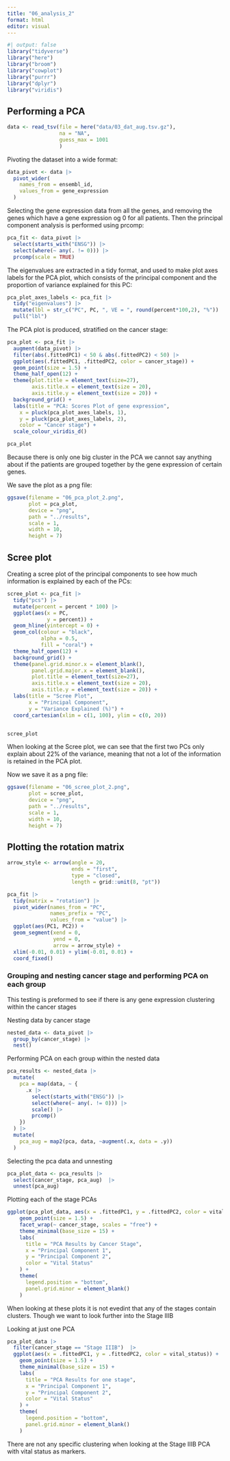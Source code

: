 ```yaml
---
title: "06_analysis_2"
format: html
editor: visual
---
```


```r
#| output: false
library("tidyverse")
library("here")
library("broom")
library("cowplot")
library("purrr")
library("dplyr")
library("viridis")
```

## Performing a PCA

```r

data <- read_tsv(file = here("data/03_dat_aug.tsv.gz"), 
                 na = "NA", 
                 guess_max = 1001
                 )

```

Pivoting the dataset into a wide format:

```r
data_pivot <- data |>
  pivot_wider(
    names_from = ensembl_id,
    values_from = gene_expression
  )

```

Selecting the gene expression data from all the genes, and removing the genes which have a gene expression og 0 for all patients. Then the principal component analysis is performed using prcomp:

```r
pca_fit <- data_pivot |> 
  select(starts_with("ENSG")) |> 
  select(where(~ any(. != 0))) |> 
  prcomp(scale = TRUE)

```

The eigenvalues are extracted in a tidy format, and used to make plot axes labels for the PCA plot, which consists of the principal component and the proportion of variance explained for this PC:

```r
pca_plot_axes_labels <- pca_fit |>
  tidy("eigenvalues") |>
  mutate(lbl = str_c("PC", PC, ", VE = ", round(percent*100,2), "%")) |> 
  pull("lbl")

```

The PCA plot is produced, stratified on the cancer stage:

```r

pca_plot <- pca_fit |> 
  augment(data_pivot) |> 
  filter(abs(.fittedPC1) < 50 & abs(.fittedPC2) < 50) |> 
  ggplot(aes(.fittedPC1, .fittedPC2, color = cancer_stage)) +
  geom_point(size = 1.5) +
  theme_half_open(12) +
  theme(plot.title = element_text(size=27), 
        axis.title.x = element_text(size = 20), 
        axis.title.y = element_text(size = 20)) +
  background_grid() + 
  labs(title = "PCA: Scores Plot of gene expression",
    x = pluck(pca_plot_axes_labels, 1),
    y = pluck(pca_plot_axes_labels, 2), 
    color = "Cancer stage") + 
  scale_colour_viridis_d()

pca_plot

```

Because there is only one big cluster in the PCA we cannot say anything about if the patients are grouped together by the gene expression of certain genes.

We save the plot as a png file:

```r
ggsave(filename = "06_pca_plot_2.png",
       plot = pca_plot,
       device = "png",
       path = "../results",
       scale = 1,
       width = 10, 
       height = 7)

```

## Scree plot

Creating a scree plot of the principal components to see how much information is explained by each of the PCs:

```r

scree_plot <- pca_fit |>
  tidy("pcs") |> 
  mutate(percent = percent * 100) |> 
  ggplot(aes(x = PC,
             y = percent)) +
  geom_hline(yintercept = 0) +
  geom_col(colour = "black",
           alpha = 0.5, 
           fill = "coral") +
  theme_half_open(12) + 
  background_grid() + 
  theme(panel.grid.minor.x = element_blank(),
        panel.grid.major.x = element_blank(), 
        plot.title = element_text(size=27), 
        axis.title.x = element_text(size = 20), 
        axis.title.y = element_text(size = 20)) +
  labs(title = "Scree Plot", 
       x = "Principal Component", 
       y = "Variance Explained (%)") +
  coord_cartesian(xlim = c(1, 100), ylim = c(0, 20)) 


scree_plot
```

When looking at the Scree plot, we can see that the first two PCs only explain about 22% of the variance, meaning that not a lot of the information is retained in the PCA plot.

Now we save it as a png file:

```r
ggsave(filename = "06_scree_plot_2.png",
       plot = scree_plot,
       device = "png",
       path = "../results",
       scale = 1,
       width = 10, 
       height = 7)
```

## Plotting the rotation matrix

```r

arrow_style <- arrow(angle = 20, 
                     ends = "first", 
                     type = "closed", 
                     length = grid::unit(8, "pt"))

pca_fit |> 
  tidy(matrix = "rotation") |> 
  pivot_wider(names_from = "PC", 
              names_prefix = "PC", 
              values_from = "value") |> 
  ggplot(aes(PC1, PC2)) +
  geom_segment(xend = 0, 
               yend = 0, 
               arrow = arrow_style) +
  xlim(-0.01, 0.01) + ylim(-0.01, 0.01) +
  coord_fixed()

```

### Grouping and nesting cancer stage and performing PCA on each group

This testing is preformed to see if there is any gene expression clustering within the cancer stages

Nesting data by cancer stage

```r
nested_data <- data_pivot |> 
  group_by(cancer_stage) |> 
  nest()
```

Performing PCA on each group within the nested data

```r
pca_results <- nested_data |> 
  mutate(
    pca = map(data, ~ {
      .x |> 
        select(starts_with("ENSG")) |> 
        select(where(~ any(. != 0))) |>
        scale() |> 
        prcomp()
    })
  ) |> 
  mutate(
    pca_aug = map2(pca, data, ~augment(.x, data = .y))
  )
```

Selecting the pca data and unnesting

```r
pca_plot_data <- pca_results |> 
  select(cancer_stage, pca_aug)  |>
  unnest(pca_aug)
```

Plotting each of the stage PCAs

```r
ggplot(pca_plot_data, aes(x = .fittedPC1, y = .fittedPC2, color = vital_status)) +
    geom_point(size = 1.5) +
    facet_wrap(~ cancer_stage, scales = "free") +
    theme_minimal(base_size = 15) +
    labs(
      title = "PCA Results by Cancer Stage",
      x = "Principal Component 1",
      y = "Principal Component 2",
      color = "Vital Status"
    ) +
    theme(
      legend.position = "bottom",
      panel.grid.minor = element_blank()
    )
```

When looking at these plots it is not evedint that any of the stages contain clusters. Though we want to look further into the Stage IIIB

Looking at just one PCA

```r
pca_plot_data |> 
  filter(cancer_stage == "Stage IIIB")  |>
  ggplot(aes(x = .fittedPC1, y = .fittedPC2, color = vital_status)) +
    geom_point(size = 1.5) +
    theme_minimal(base_size = 15) +
    labs(
      title = "PCA Results for one stage",
      x = "Principal Component 1",
      y = "Principal Component 2",
      color = "Vital Status"
    ) +
    theme(
      legend.position = "bottom",
      panel.grid.minor = element_blank()
    )
```

There are not any specific clustering when looking at the Stage IIIB PCA with vital status as markers.
